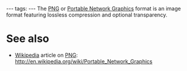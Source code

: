 ---
tags:
---
The [[PNG]] or [[Portable Network Graphics]] format is an image format featuring lossless compression and optional transparency.

= See also =

* [[Wikipedia]] article on [[PNG]]: http://en.wikipedia.org/wiki/Portable_Network_Graphics
